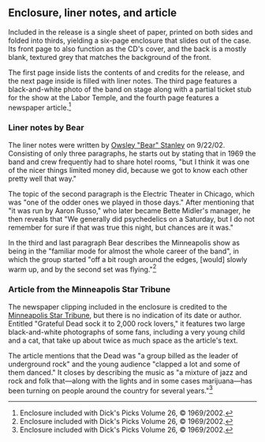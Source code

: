 
==Enclosure, liner notes, and article==

Included in the release is a single sheet of paper, printed on both sides and folded into thirds, yielding a six-page enclosure that slides out of the case. Its front page to also function as the CD's cover, and the back is a mostly blank, textured grey that matches the background of the front.

The first page inside lists the contents of and credits for the release, and the next page inside is filled with liner notes.  The third page features a black-and-white photo of the band on stage along with a partial ticket stub for the show at the Labor Temple, and the fourth page features a newspaper article.<ref>Enclosure included with Dick's Picks Volume 26, &copy; 1969/2002.</ref>

===Liner notes by Bear===

The liner notes were written by [[Owsley "Bear" Stanley]] on 9/22/02.  Consisting of only three paragraphs, he starts out by stating that in 1969 the band and crew frequently had to share hotel rooms, "but I think it was one of the nicer things limited money did, because we got to know each other pretty well that way."

The topic of the second paragraph is the Electric Theater in Chicago, which was "one of the odder ones we played in those days."  After mentioning that "it was run by Aaron Russo," who later became Bette Midler's manager, he then reveals that "We generally did psychedelics on a Saturday, but I do not remember for sure if that was true this night, but chances are it was."

In the third and last paragraph Bear describes the Minneapolis show as being in the "familiar mode for almost the whole career of the band", in which the group started "off a bit rough around the edges, [would] slowly warm up, and by the second set was flying."<ref>Enclosure included with Dick's Picks Volume 26, &copy; 1969/2002.</ref>

===Article from the Minneapolis Star Tribune===

The newspaper clipping included in the enclosure is credited to the [[Minneapolis Star-Tribune|Minneapolis Star Tribune]], but there is no indication of its date or author.  Entitled "Grateful Dead sock it to 2,000 rock lovers," it features two large black-and-white photographs of some fans, including a very young child and a cat, that take up about twice as much space as the article's text.

The article mentions that the Dead was "a group billed as the leader of underground rock" and the young audience "clapped a lot and some of them danced."  It closes by describing the music as "a mixture of jazz and rock and folk that&mdash;along with the lights and in some cases marijuana&mdash;has been turning on people around the country for several years."<ref>Enclosure included with Dick's Picks Volume 26, &copy; 1969/2002.</ref>

